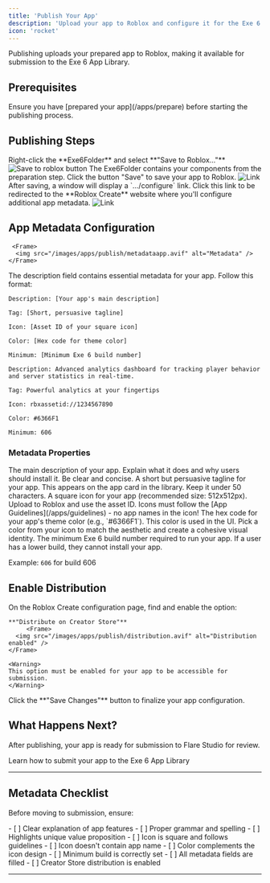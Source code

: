 ```yaml
---
title: 'Publish Your App'
description: 'Upload your app to Roblox and configure it for the Exe 6 ecosystem'
icon: 'rocket'
---
```


<Info>
Publishing uploads your prepared app to Roblox, making it available for submission to the Exe 6 App Library.
</Info>

## Prerequisites

<Check>
Ensure you have [prepared your app](/apps/prepare) before starting the publishing process.
</Check>

## Publishing Steps

<Steps>
  <Step title="Upload to Roblox">
    Right-click the **Exe6Folder** and select **"Save to Roblox..."**
     <Frame>
      <img src="/images/apps/publish/savetoroblox.png" alt="Save to roblox button" />
    </Frame>
    <Note>
    The Exe6Folder contains your components from the preparation step.
    </Note>
  </Step>

  <Step title="Save the app to Roblox">
   Click the button "Save" to save your app to Roblox.
    <Frame>
      <img src="/images/apps/publish/publishapp.avif" alt="Link" />
    </Frame>
  </Step>
  <Step title="Access Roblox Create">
    After saving, a window will display a `.../configure` link. Click this link to be redirected to the **Roblox Create** website where you'll configure additional app metadata.
    <Frame>
      <img src="/images/apps/publish/appsuccesfulllink.avif" alt="Link" />
    </Frame>
  </Step>
</Steps>

## App Metadata Configuration

     <Frame>
      <img src="/images/apps/publish/metadataapp.avif" alt="Metadata" />
    </Frame>

The description field contains essential metadata for your app. Follow this format:

<CodeGroup>

```text Metadata Format
Description: [Your app's main description]

Tag: [Short, persuasive tagline]

Icon: [Asset ID of your square icon]

Color: [Hex code for theme color]

Minimum: [Minimum Exe 6 build number]
```

```text Example
Description: Advanced analytics dashboard for tracking player behavior and server statistics in real-time.

Tag: Powerful analytics at your fingertips

Icon: rbxassetid://1234567890

Color: #6366F1

Minimum: 606
```

</CodeGroup>

### Metadata Properties

<ParamField path="Description" type="string" required>
  The main description of your app. Explain what it does and why users should install it. Be clear and concise.
</ParamField>

<ParamField path="Tag" type="string" required>
  A short but persuasive tagline for your app. This appears on the app card in the library. Keep it under 50 characters.
</ParamField>

<ParamField path="Icon" type="assetid" required>
  A square icon for your app (recommended size: 512x512px). Upload to Roblox and use the asset ID.
  
  <Warning>
  Icons must follow the [App Guidelines](/apps/guidelines) - no app names in the icon!
  </Warning>
</ParamField>

<ParamField path="Color" type="hex" required>
  The hex code for your app's theme color (e.g., `#6366F1`). This color is used in the UI.
  
  <Tip>
  Pick a color from your icon to match the aesthetic and create a cohesive visual identity.
  </Tip>
</ParamField>

<ParamField path="Minimum" type="number" required>
  The minimum Exe 6 build number required to run your app. If a user has a lower build, they cannot install your app.
  
  Example: `606` for build 606
</ParamField>

## Enable Distribution

<Steps>
  <Step title="Enable Creator Store Distribution">
    On the Roblox Create configuration page, find and enable the option:
    
    **"Distribute on Creator Store"**
         <Frame>
      <img src="/images/apps/publish/distribution.avif" alt="Distribution enabled" />
    </Frame>
    
    <Warning>
    This option must be enabled for your app to be accessible for submission.
    </Warning>
  </Step>
  
  <Step title="Save Your Changes">
    Click the **"Save Changes"** button to finalize your app configuration.
  </Step>
</Steps>

## What Happens Next?

After publishing, your app is ready for submission to Flare Studio for review.

<Card title="Submit for Review" icon="paper-plane" href="/apps/submit">
  Learn how to submit your app to the Exe 6 App Library
</Card>

---

## Metadata Checklist

Before moving to submission, ensure:

<Accordion title="Description Quality">
  - [ ] Clear explanation of app features
  - [ ] Proper grammar and spelling
  - [ ] Highlights unique value proposition
</Accordion>

<Accordion title="Visual Assets">
  - [ ] Icon is square and follows guidelines
  - [ ] Icon doesn't contain app name
  - [ ] Color complements the icon design
</Accordion>

<Accordion title="Technical Requirements">
  - [ ] Minimum build is correctly set
  - [ ] All metadata fields are filled
  - [ ] Creator Store distribution is enabled
</Accordion>

---



